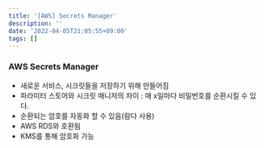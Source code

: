 ```yaml
---
title: '[AWS] Secrets Manager'
description: ''
date: '2022-04-05T21:05:55+09:00'
tags: []
---
```


### AWS Secrets Manager
- 새로운 서비스, 시크릿들을 저장하기 위해 만들어짐
- 파라미터 스토어와 시크릿 매니저의 차이 : 매 x일마다 비밀번호를 순환시킬 수 있다.
- 순환되는 암호를 자동화 할 수 있음(람다 사용)
- AWS RDS와 호환됨
- KMS를 통해 암호화 가능
